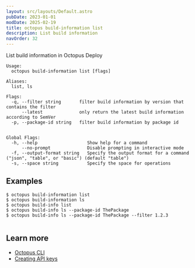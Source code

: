 ```yaml
---
layout: src/layouts/Default.astro
pubDate: 2023-01-01
modDate: 2025-02-19
title: octopus build-information list
description: List build information
navOrder: 32
---
```


List build information in Octopus Deploy

```
Usage:
  octopus build-information list [flags]

Aliases:
  list, ls

Flags:
  -q, --filter string       filter build information by version that contains the filter
      --latest              only return the latest build information according to SemVer
  -p, --package-id string   filter build information by package id


Global Flags:
  -h, --help                   Show help for a command
      --no-prompt              Disable prompting in interactive mode
  -f, --output-format string   Specify the output format for a command ("json", "table", or "basic") (default "table")
  -s, --space string           Specify the space for operations

```

## Examples

<SamplesInstance />

```
$ octopus build-information list
$ octopus build-information ls
$ octopus build-info list
$ octopus build-info ls --package-id ThePackage
$ octopus build-info ls --package-id ThePackage --filter 1.2.3


```

## Learn more

- [Octopus CLI](/docs/octopus-rest-api/cli)
- [Creating API keys](/docs/octopus-rest-api/how-to-create-an-api-key)